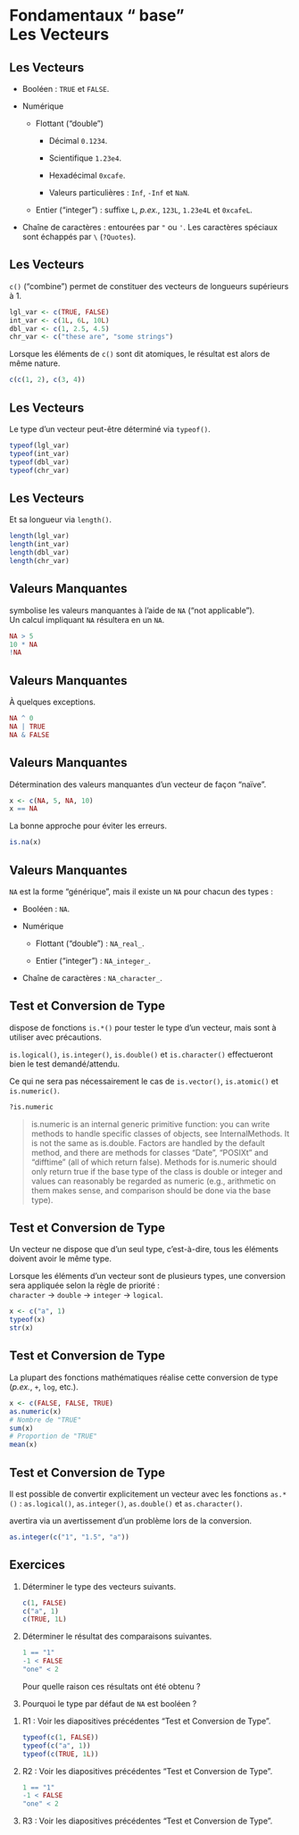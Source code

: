 # Fondamentaux "<i class="fab fa-r-project"></i> base"<br>Les Vecteurs

## Les Vecteurs {.smaller}

- Booléen&nbsp;: `TRUE` et `FALSE`.

- Numérique

  - Flottant ("double")

    - Décimal `0.1234`.

    - Scientifique `1.23e4`.

    - Hexadécimal `0xcafe`.

    - Valeurs particulières&nbsp;: `Inf`, `-Inf` et `NaN`.

  - Entier ("integer")&nbsp;: suffixe `L`, *p.ex.*, `123L`, `1.23e4L` et `0xcafeL`.

- Chaîne de caractères&nbsp;: entourées par `"` ou `'`.
    Les caractères spéciaux sont échappés par `\` (`?Quotes`).

## Les Vecteurs

`c()` ("combine") permet de constituer des vecteurs de longueurs supérieurs à 1.

```r
lgl_var <- c(TRUE, FALSE)
int_var <- c(1L, 6L, 10L)
dbl_var <- c(1, 2.5, 4.5)
chr_var <- c("these are", "some strings")
```

Lorsque les éléments de `c()` sont dit atomiques, le résultat est alors de même nature.

```r
c(c(1, 2), c(3, 4))
```

## Les Vecteurs

Le type d'un vecteur peut-être déterminé via `typeof()`.

```r
typeof(lgl_var)
typeof(int_var)
typeof(dbl_var)
typeof(chr_var)
```

## Les Vecteurs

Et sa longueur via `length()`.

```r
length(lgl_var)
length(int_var)
length(dbl_var)
length(chr_var)
```

## Valeurs Manquantes

<i class="fab fa-r-project"></i> symbolise les valeurs manquantes à l'aide de `NA` ("not applicable").  
Un calcul impliquant `NA` résultera en un `NA`.

```r
NA > 5
10 * NA
!NA
```

## Valeurs Manquantes

À quelques exceptions.

```r
NA ^ 0
NA | TRUE
NA & FALSE
```

## Valeurs Manquantes

Détermination des valeurs manquantes d'un vecteur de façon "naïve".

```r
x <- c(NA, 5, NA, 10)
x == NA
```

La bonne approche pour éviter les erreurs.

```r
is.na(x)
```

## Valeurs Manquantes

`NA` est la forme "générique", mais il existe un `NA` pour chacun des types&nbsp;:

- Booléen&nbsp;: `NA`.

- Numérique

  - Flottant ("double")&nbsp;: `NA_real_`.

  - Entier ("integer")&nbsp;: `NA_integer_`.

- Chaîne de caractères&nbsp;: `NA_character_`.

## Test et Conversion de Type {.smaller}

<i class="fab fa-r-project"></i> dispose de fonctions `is.*()` pour tester le type d'un vecteur, mais sont à utiliser avec précautions.

`is.logical()`, `is.integer()`, `is.double()` et `is.character()` effectueront bien le test demandé/attendu.

Ce qui ne sera pas nécessairement le cas de `is.vector()`, `is.atomic()` et `is.numeric()`.

```.r
?is.numeric
```

> is.numeric is an internal generic primitive function: you can write methods to handle specific classes of objects, see InternalMethods. It is not the same as is.double. Factors are handled by the default method, and there are methods for classes "Date", "POSIXt" and "difftime" (all of which return false). Methods for is.numeric should only return true if the base type of the class is double or integer and values can reasonably be regarded as numeric (e.g., arithmetic on them makes sense, and comparison should be done via the base type).

## Test et Conversion de Type

Un vecteur ne dispose que d'un seul type, c'est-à-dire, tous les éléments doivent avoir le même type.

Lorsque les éléments d'un vecteur sont de plusieurs types, une conversion sera appliquée selon la règle de priorité&nbsp;:  
`character` &rarr; `double` &rarr; `integer` &rarr; `logical`.

```r
x <- c("a", 1)
typeof(x)
str(x)
```

## Test et Conversion de Type

La plupart des fonctions mathématiques réalise cette conversion de type (*p.ex.*, `+`, `log`, etc.).

```r
x <- c(FALSE, FALSE, TRUE)
as.numeric(x)
# Nombre de "TRUE"
sum(x)
# Proportion de "TRUE"
mean(x)
```

## Test et Conversion de Type

Il est possible de convertir explicitement un vecteur avec les fonctions `as.*()`&nbsp;: `as.logical()`, `as.integer()`, `as.double()` et `as.character()`.

<i class="fab fa-r-project"></i> avertira via un avertissement d'un problème lors de la conversion.

```r
as.integer(c("1", "1.5", "a"))
```

## Exercices

1. Déterminer le type des vecteurs suivants.

    ```.r
    c(1, FALSE)
    c("a", 1)
    c(TRUE, 1L)
    ```

2. Déterminer le résultat des comparaisons suivantes.

    ```.r
    1 == "1"
    -1 < FALSE
    "one" < 2
    ```
    Pour quelle raison ces résultats ont été obtenu&nbsp;?

3. Pourquoi le type par défaut de `NA` est booléen&nbsp;?

::: {.notes .smaller}

1. R1 : Voir les diapositives précédentes "Test et Conversion de Type".

    ```.r
    typeof(c(1, FALSE))
    typeof(c("a", 1))
    typeof(c(TRUE, 1L))
    ```

2. R2 : Voir les diapositives précédentes "Test et Conversion de Type".

    ```.r
    1 == "1"
    -1 < FALSE
    "one" < 2
    ```

3. R3 : Voir les diapositives précédentes "Test et Conversion de Type".

:::

